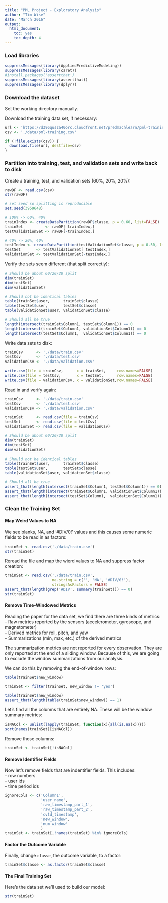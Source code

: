 ```yaml
---
title: "PML Project - Exploratory Analysis"
author: "Tim Wise"
date: "March 2016"
output: 
  html_document:
    toc: yes
    toc_depth: 4
---
```


### Load libraries

```r
suppressMessages(library(AppliedPredictiveModeling))
suppressMessages(library(caret))
#install.packages('assertthat')
suppressMessages(library(assertthat))
suppressMessages(library(dplyr))
```

### Download the dataset

Set the working directory manually.

Download the training data set, if necessary:
```r
url <- 'https://d396qusza40orc.cloudfront.net/predmachlearn/pml-training.csv'
csv <- './data/pml-training.csv'

if (!file.exists(csv)) {
  download.file(url, destfile=csv)
}
```


### Partition into training, test, and validation sets and write back to disk

Create a training, test, and validation sets (60%, 20%, 20%):
```r
rawDF <- read.csv(csv)
str(rawDF)

# set seed so splitting is reproducible
set.seed(3959648)

# 100% -> 60%, 40%
trainIndex <- createDataPartition(rawDF$classe, p = 0.60, list=FALSE)
trainSet          <- rawDF[ trainIndex,]
testValidationSet <- rawDF[-trainIndex,]

# 40% -> 20%, 40%
testIndex <- createDataPartition(testValidationSet$classe, p = 0.50, list=FALSE) 
testSet       <- testValidationSet[ testIndex,]
validationSet <- testValidationSet[-testIndex,]
```

Verify the sets seem different (that split correctly):
```r
# Should be about 60/20/20 split
dim(trainSet)
dim(testSet)
dim(validationSet)

# Should not be identical tables
table(trainSet$user,      trainSet$classe)
table(testSet$user,       testSet$classe)
table(validationSet$user, validationSet$classe)

# Should all be true
length(intersect(trainSet$Column1, testSet$Column1)) == 0
length(intersect(trainSet$Column1, validationSet$Column1)) == 0
length(intersect(testSet$Column1,  validationSet$Column1)) == 0
```

Write data sets to disk:
```r
trainCsv      <- './data/train.csv'
testCsv       <- './data/test.csv'
validationCsv <- './data/validation.csv'

write.csv(file = trainCsv,      x = trainSet,     row.names=FALSE)
write.csv(file = testCsv,       x = testSet,      row.names=FALSE)
write.csv(file = validationCsv, x = validationSet,row.names=FALSE)
```

Read in and verify again:
```r
trainCsv      <- './data/train.csv'
testCsv       <- './data/test.csv'
validationCsv <- './data/validation.csv'

trainSet      <- read.csv(file = trainCsv)
testSet       <- read.csv(file = testCsv)
validationSet <- read.csv(file = validationCsv)

# Should be about 60/20/20 split
dim(trainSet)
dim(testSet)
dim(validationSet)

# Should not be identical tables
table(trainSet$user,      trainSet$classe)
table(testSet$user,       testSet$classe)
table(validationSet$user, validationSet$classe)

# Should all be true
assert_that(length(intersect(trainSet$Column1, testSet$Column1)) == 0)
assert_that(length(intersect(trainSet$Column1, validationSet$Column1)) == 0)
assert_that(length(intersect(testSet$Column1,  validationSet$Column1)) == 0)
```


### Clean the Training Set

#### Map Weird Values to NA

We see blanks, NA, and '#DIV/0!' values and this causes some numeric
fields to be read in as factors:
```r
trainSet <- read.csv('./data/train.csv')
str(trainSet)
```

Reread the file and map the wierd values to NA and suppress factor creation:
```r
trainSet <- read.csv('./data/train.csv', 
                     na.string = c('', 'NA', '#DIV/0!'),
                     stringsAsFactors = FALSE)
assert_that(length(grep('#DIV', summary(trainSet))) == 0)
str(trainSet)
```

#### Remove Time-Windowed Metrics

Reading the paper for the data set, we find there are three kinds of metrics:  
- Raw metrics reported by the sensors (accelerometer, gyroscope, and magnetometer)  
- Derived metrics for roll, pitch, and yaw  
- Summarizations (min, max, etc.) of the derived metrics  

The summarization metrics are not reported for every observation. 
They are only reported at the end of a sliding window.
Because of this, we are going to exclude the window summarizations from our 
analysis. 

We can do this by removing the end-of-window rows:
```r
table(trainSet$new_window)

trainSet <- filter(trainSet, new_window != 'yes')

table(trainSet$new_window)
assert_that(length(table(trainSet$new_window)) == 1)
```

Let's find all the columns that are entirely NA. 
These will be the window summary metrics:
```r
isNACol <- unlist(lapply(trainSet, function(x){all(is.na(x))}))
sort(names(trainSet)[isNACol]) 
```

Remove those columns:
```r
trainSet <- trainSet[!isNACol]
```

#### Remove Identifier Fields

Now let's remove fields that are indentifier fields. This includes:   
- row numbers  
- user ids  
- time period ids   
```r
ignoreCols <- c('Column1', 
                'user_name', 
                'raw_timestamp_part_1',
                'raw_timestamp_part_2',
                'cvtd_timestamp',
                'new_window',
                'num_window'
                )
trainSet <- trainSet[,!names(trainSet) %in% ignoreCols]
```

#### Factor the Outcome Variable

Finally, change `classe`, the outcome variable, to a factor:
```r
trainSet$classe <- as.factor(trainSet$classe)
```

#### The Final Training Set

Here's the data set we'll used to build our model:
```r
str(trainSet)
```

